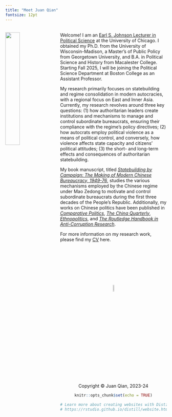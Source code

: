 ```yaml
---
title: "Meet Juan Qian"
fontsize: 12pt
---
```


<br>
<img src="juan2.jpg" style="width:30%; margin-right: 20px" align="left">
Welcome! I am an [Earl S. Johnson Lecturer in Political Science](https://mapss.uchicago.edu/directory/juan-qian) at the University of Chicago. I obtained my Ph.D. from the University of Wisconsin-Madison, a Master's of Public Policy from Georgetown University, and B.A. in Political Science and History from Macalester College. Starting Fall 2025, I will be joining the Political Science Department at Boston College as an Assistant Professor.

My research primarily focuses on statebuilding and regime consolidation in modern autocracies, with a regional focus on East and Inner Asia. Currently, my research revolves around three key questions: (1) how authoritarian leaders create institutions and mechanisms to manage and control subordinate bureaucrats, ensuring their compliance with the regime's policy directives; (2) how autocrats employ political violence as a means of political control, and conversely, how violence affects state capacity and citizens' political attitudes; (3) the short- and long-term effects and consequences of authoritarian statebuilding.

My book manuscript, titled *[Statebuilding by Campaign: The Making of Modern Chinese Bureaucracy, 1949-76](dissertation.html)*, studies the various mechanisms employed by the Chinese regime under Mao Zedong to motivate and control subordinate bureaucrats during the first three decades of the People's Republic. Additionally, my works on Chinese politics have been published in *[Comparative Politics](https://doi.org/10.5129/001041524X17069685289697)*, *[The China Quarterly](https://doi.org/10.1017/S0305741023000644)*, *[Ethnopolitics](https://doi.org/10.1080/17449057.2021.2001954)*, and *[The Routledge Handbook in Anti-Corruption Research](https://juan-qian.github.io/Qian_Tang_Chapter.pdf)*. 

For more information on my research work, please find my [CV](cv.pdf) here. 

<br>
<br>
<br>
<br>
<br>
<br>
<br>
<center> <img src="juan_logo.png" style="width:7.5%">
<br>
<center> Copyright © Juan Qian, 2023-24

```r
knitr::opts_chunk$set(echo = TRUE)

# Learn more about creating websites with Distill at:
# https://rstudio.github.io/distill/website.html

```

